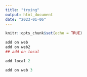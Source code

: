 ```yaml
---
title: "trying"
output: html_document
date: "2023-01-06"
---
```


```r
knitr::opts_chunk$set(echo = TRUE)
```



```r

add on web
add on web2
## add on local

add local 2

add on web 3

```
